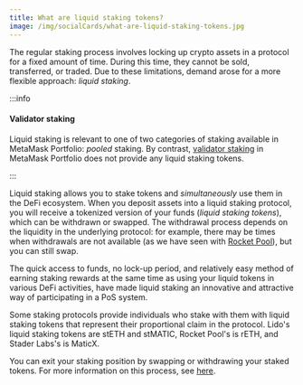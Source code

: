 ```yaml
---
title: What are liquid staking tokens?
image: /img/socialCards/what-are-liquid-staking-tokens.jpg
---
```



<CustomLayout />

The regular staking process involves locking up crypto assets in a protocol for a fixed amount of time. During this time, they cannot be sold, transferred, or traded. Due to these limitations, demand arose for a more flexible approach: _liquid staking_.

:::info

#### Validator staking

Liquid staking is relevant to one of two categories of staking available in MetaMask Portfolio: _pooled_ staking. By contrast, [validator staking](/metamask-portfolio/stake/validator-staking/what-is-validator-staking) in MetaMask Portfolio does not provide any liquid staking tokens.

:::

Liquid staking allows you to stake tokens and _simultaneously_ use them in the DeFi ecosystem. When you deposit assets into a liquid staking protocol, you will receive a tokenized version of your funds (_liquid staking tokens_), which can be withdrawn or swapped. The withdrawal process depends on the liquidity in the underlying protocol: for example, there may be times when withdrawals are not available (as we have seen with [Rocket Pool](/metamask-portfolio/stake/pooled-staking/what-does-it-mean-that-rocket-pool-is-at-max-capacity-)), but you can still swap.

The quick access to funds, no lock-up period, and relatively easy method of earning staking rewards at the same time as using your liquid tokens in various DeFi activities, have made liquid staking an innovative and attractive way of participating in a PoS system.

Some staking protocols provide individuals who stake with them with liquid staking tokens that represent their proportional claim in the protocol. Lido's liquid staking tokens are stETH and stMATIC, Rocket Pool's is rETH, and Stader Labs's is MaticX.

You can exit your staking position by swapping or withdrawing your staked tokens. For more information on this process, see [here](/metamask-portfolio/stake/pooled-staking/how-do-i-withdraw-my-stake-and-rewards).
